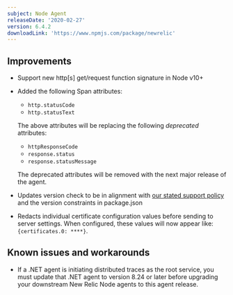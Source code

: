 ```yaml
---
subject: Node Agent
releaseDate: '2020-02-27'
version: 6.4.2
downloadLink: 'https://www.npmjs.com/package/newrelic'
---
```


## Improvements

* Support new http\[s] get/request function signature in Node v10+
* Added the following Span attributes:

  * `http.statusCode`
  * `http.statusText`

  The above attributes will be replacing the following _deprecated_ attributes:

  * `httpResponseCode`
  * `response.status`
  * `response.statusMessage`

  The deprecated attributes will be removed with the next major release of the agent.
* Updates version check to be in alignment with [our stated support policy](https://docs.newrelic.com/docs/agents/nodejs-agent/getting-started/compatibility-requirements-nodejs-agent) and the version constraints in package.json
* Redacts individual certificate configuration values before sending to server settings. When configured, these values will now appear like: `{certificates.0: ****}`.

## Known issues and workarounds

* If a .NET agent is initiating distributed traces as the root service, you must update that .NET agent to version 8.24 or later before upgrading your downstream New Relic Node agents to this agent release.

